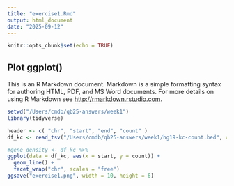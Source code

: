 ```yaml
---
title: "exercise1.Rmd"
output: html_document
date: "2025-09-12"
---
```


```r
knitr::opts_chunk$set(echo = TRUE)
```

## Plot ggplot()

This is an R Markdown document. Markdown is a simple formatting syntax for authoring HTML, PDF, and MS Word documents. For more details on using R Markdown see <http://rmarkdown.rstudio.com>.

```r
setwd("/Users/cmdb/qb25-answers/week1")
library(tidyverse)

header <- c( "chr", "start", "end", "count" )
df_kc <- read_tsv("/Users/cmdb/qb25-answers/week1/hg19-kc-count.bed", col_names=header)

#gene_density <- df_kc %>%
ggplot(data = df_kc, aes(x = start, y = count)) + 
  geom_line() + 
  facet_wrap("chr", scales = "free")
ggsave("exercise1.png", width = 10, height = 6)
```
